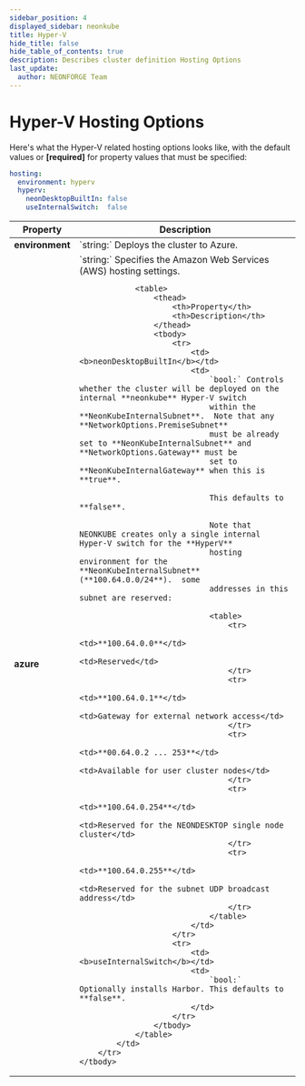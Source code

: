 ```yaml
---
sidebar_position: 4
displayed_sidebar: neonkube
title: Hyper-V
hide_title: false
hide_table_of_contents: true
description: Describes cluster definition Hosting Options
last_update:
  author: NEONFORGE Team
---
```



# Hyper-V Hosting Options

Here's what the Hyper-V related hosting options looks like, with the 
default values or **[required]** for property values that must be specified:

```yaml
hosting:
  environment: hyperv
  hyperv:
    neonDesktopBuiltIn: false
    useInternalSwitch:  false
```

<table>
    <thead>
        <th>Property</th>
        <th>Description</th>
    </thead>
    <tbody>
        <tr>
            <td><b>environment</b></td>
            <td>
                `string:` Deploys the cluster to Azure.
            </td>
        </tr>
        <tr>
            <td><b>azure</b></td>
            <td>
                `string:` Specifies the Amazon Web Services (AWS) hosting settings.

                <table>
                    <thead>
                        <th>Property</th>
                        <th>Description</th>
                    </thead>
                    <tbody>
                        <tr>
                            <td><b>neonDesktopBuiltIn</b></td>
                            <td>
                                `bool:` Controls whether the cluster will be deployed on the internal **neonkube** Hyper-V switch
                                within the **NeonKubeInternalSubnet**.  Note that any **NetworkOptions.PremiseSubnet**
                                must be already set to **NeonKubeInternalSubnet** and **NetworkOptions.Gateway** must be 
                                set to **NeonKubeInternalGateway** when this is **true**.

                                This defaults to **false**.

                                Note that NEONKUBE creates only a single internal Hyper-V switch for the **HyperV**
                                hosting environment for the **NeonKubeInternalSubnet** (**100.64.0.0/24**).  some
                                addresses in this subnet are reserved:

                                <table>
                                    <tr>
                                        <td>**100.64.0.0**</td>
                                        <td>Reserved</td>
                                    </tr>
                                    <tr>
                                        <td>**100.64.0.1**</td>
                                        <td>Gateway for external network access</td>
                                    </tr>
                                    <tr>
                                        <td>**00.64.0.2 ... 253**</td>
                                        <td>Available for user cluster nodes</td>
                                    </tr>
                                    <tr>
                                        <td>**100.64.0.254**</td>
                                        <td>Reserved for the NEONDESKTOP single node cluster</td>
                                    </tr>
                                    <tr>
                                        <td>**100.64.0.255**</td>
                                        <td>Reserved for the subnet UDP broadcast address</td>
                                    </tr>
                                </table>
                            </td>
                        </tr>
                        <tr>
                            <td><b>useInternalSwitch</b></td>
                            <td>
                                `bool:` Optionally installs Harbor. This defaults to **false**.
                            </td>
                        </tr>
                    </tbody>
                </table>
            </td>
        </tr>
    </tbody>
</table>
